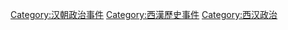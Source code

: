 [[Category:汉朝政治事件|Category:汉朝政治事件]]
[[Category:西漢歷史事件|Category:西漢歷史事件]]
[[Category:西汉政治|Category:西汉政治]]